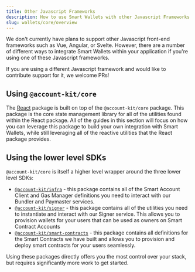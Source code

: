 ```yaml
---
title: Other Javascript Frameworks
description: How to use Smart Wallets with other Javascript Frameworks
slug: wallets/core/overview
---
```


We don't currently have plans to support other Javascript front-end frameworks such as Vue, Angular, or Svelte. However, there are a number of different ways to integrate Smart Wallets within your application if you're using one of these Javascript frameworks.

<Tip>
  If you are using a different Javascript framework and would like to contribute
  support for it, we welcome PRs!
</Tip>

## Using `@account-kit/core`

The [React](/wallets/react/quickstart) package is built on top of the `@account-kit/core` package. This package is the core state management library for all of the utilities found within the React package. All of the guides in this section will focus on
how you can leverage this package to build your own integration with Smart Wallets, while still leveraging all of the reactive utilities that the React package provides.

## Using the lower level SDKs

`@account-kit/core` is itself a higher level wrapper around the three lower level SDKs:

- [`@account-kit/infra`](/wallets/reference/account-kit/infra) - this package contains all of the Smart Account Client and Gas Manager definitions you need to interact with our Bundler and Paymaster services.
- [`@account-kit/signer`](/wallets/signer/what-is-a-signer) - this package contains all of the utilities you need to instantiate and interact with our Signer service. This allows you to provision wallets for your users that can be used as owners on Smart Contract Accounts
- [`@account-kit/smart-contracts`](/wallets/reference/account-kit/smart-contracts) - this package contains all definitions for the Smart Contracts we have built and allows you to provision and deploy smart contracts for your users seamlessly.

Using these packages directly offers you the most control over your stack, but requires significantly more work to get started.
